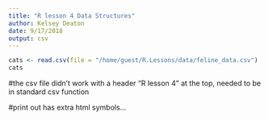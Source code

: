 ```yaml
---
title: "R lesson 4 Data Structures"
author: Kelsey Deaton
date: 9/17/2018
output: csv
---
```


```r
cats <- read.csv(file = "/home/guest/R.Lessons/data/feline_data.csv")
cats

```

#the csv file didn't work with a header "R lesson 4" at the top, needed to be in standard csv function

#print out has extra html symbols...


